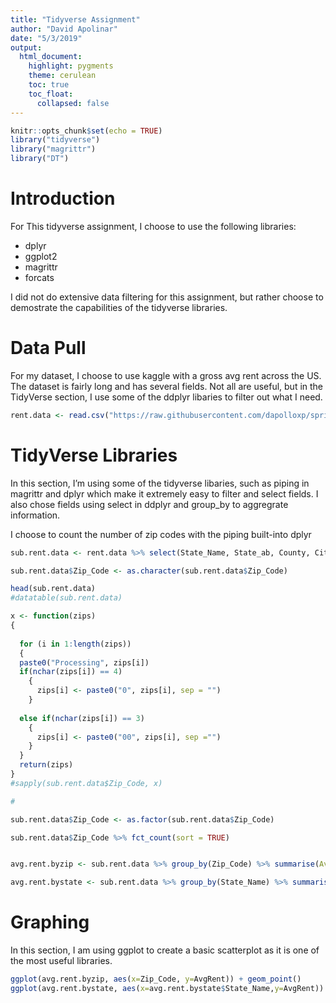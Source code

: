 ```yaml
---
title: "Tidyverse Assignment"
author: "David Apolinar"
date: "5/3/2019"
output:
  html_document:
    highlight: pygments
    theme: cerulean
    toc: true
    toc_float:
      collapsed: false
---
```


```r
knitr::opts_chunk$set(echo = TRUE)
library("tidyverse")
library("magrittr")
library("DT")
```

# Introduction

For This tidyverse assignment, I choose to use the following libraries:

* dplyr
* ggplot2
* magrittr
* forcats

I did not do extensive data filtering for this assignment, but rather choose to demostrate the capabilities of the tidyverse libraries.

# Data Pull

For my dataset, I choose to use kaggle with a gross avg rent across the US. The dataset is fairly long and has several fields. Not all are useful, but in the TidyVerse section, I use some of the ddplyr libaries to filter out what I need.

```r
rent.data <- read.csv("https://raw.githubusercontent.com/dapolloxp/spring2019tidyverse/master/kaggle_gross_rent.csv")
```

# TidyVerse Libraries

In this section, I'm using some of the tidyverse libaries, such as piping in magrittr and dplyr which make it extremely easy to filter and select fields. I also chose fields using  select in ddplyr and group_by to aggregrate information.

I choose to count the number of zip codes with the piping built-into dplyr

```r
sub.rent.data <- rent.data %>% select(State_Name, State_ab, County, City, Place, Type, Primary, Zip_Code, Lat, Lon, Mean, Median, Stdev, Samples)

sub.rent.data$Zip_Code <- as.character(sub.rent.data$Zip_Code) 

head(sub.rent.data)
#datatable(sub.rent.data)

x <- function(zips)
{
  
  for (i in 1:length(zips)) 
  {
  paste0("Processing", zips[i])
  if(nchar(zips[i]) == 4)
    {
      zips[i] <- paste0("0", zips[i], sep = "")
    }
  
  else if(nchar(zips[i]) == 3)
    {
      zips[i] <- paste0("00", zips[i], sep ="")
    }
  }
  return(zips)
}
#sapply(sub.rent.data$Zip_Code, x)

#

sub.rent.data$Zip_Code <- as.factor(sub.rent.data$Zip_Code) 

sub.rent.data$Zip_Code %>% fct_count(sort = TRUE)


avg.rent.byzip <- sub.rent.data %>% group_by(Zip_Code) %>% summarise(AvgRent=mean(Mean))

avg.rent.bystate <- sub.rent.data %>% group_by(State_Name) %>% summarise(AvgRent=mean(Mean))
```

# Graphing

In this section, I am using ggplot to create a basic scatterplot as it is one of the most useful libraries.

```r
ggplot(avg.rent.byzip, aes(x=Zip_Code, y=AvgRent)) + geom_point()
ggplot(avg.rent.bystate, aes(x=avg.rent.bystate$State_Name,y=AvgRent)) + geom_point() + theme(axis.text.x = element_text(angle = 90)) + xlab("State Name") + ylab("Average Rent") + ggtitle("State vs. Avg rent")
```
